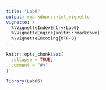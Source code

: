 ```yaml
---
title: "Lab6"
output: rmarkdown::html_vignette
vignette: >
  %\VignetteIndexEntry{Lab6}
  %\VignetteEngine{knitr::rmarkdown}
  %\VignetteEncoding{UTF-8}
---
```


```r
knitr::opts_chunk$set(
  collapse = TRUE,
  comment = "#>"
)
```

```r
library(Lab06)
```
